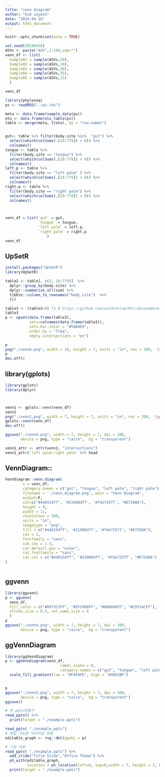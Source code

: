 ```yaml
---
title: "venn diagram"
author: "kim soyeon"
date: "2024-04-18"
output: html_document
---
```


```r
knitr::opts_chunk$set(echo = TRUE)
```


```r
set.seed(20240418)
ASVs <- paste("ASV",1:100,sep="")
venn_df <- list(
  Sample01 = sample(ASVs,50), 
  Sample02 = sample(ASVs,30), 
  Sample03 = sample(ASVs,20),
  Sample04 = sample(ASVs,35),
  Sample05 = sample(ASVs,15)
  )

venn_df
```

```r
library(phyloseq)
ps <- readRDS("./ps.rds") 
```


```r


meta <- data.frame(sample_data(ps))
otu <- data.frame(otu_table(ps))
table <- merge(meta, t(otu), by = "row.names")


gut<- table %>% filter(body.site %in%  "gut") %>% 
  select(which(colSums(.[10:779]) > 0)) %>% 
  colnames()
tongue <- table %>% 
  filter(body.site == "tongue") %>%
  select(which(colSums(.[10:779]) > 0)) %>%
  colnames()
left.p <- table %>% 
  filter(body.site == "left palm" ) %>% 
  select(which(colSums(.[10:779]) > 0)) %>% 
  colnames()
right.p <- table %>% 
  filter(body.site == "right palm") %>% 
  select(which(colSums(.[10:779]) > 0)) %>% 
  colnames()



venn_df = list(`gut` = gut,
               `tongue` = tongue,
               `left palm` = left.p,
               `right palm` = right.p
                   )
venn_df

```

## UpSetR
```r


install.packages("UpSetR")
library(UpSetR)

table2 <- table[, c(3, 10:779)]  %>%
  dplyr::group_by(body.site) %>% 
  dplyr::summarize_all(sum) %>% 
  tibble::column_to_rownames("body.site")  %>% 
  t() 

table3 <- (table2>0) *1 # https://github.com/waldronlab/MicrobiomeWorkshop/blob/master/vignettes/MicrobiomeWorkshop.Rmd
table3
p <- upset(data.frame(table3), 
           sets=colnames(data.frame(table3)),
           sets.bar.color = "#56B4E9",
           order.by = "freq",
           empty.intersections = "on")

p
png("./venn6.png", width = 10, height = 7, units = "in", res = 300,  type = "cairo",  bg = "transparent")
p
dev.off()

```

## library(gplots)
```r
library(gplots)
library(dplyr)



venn1 <- gplots::venn(venn_df)
venn1
png("./venn2.png", width = 7, height = 7, units = "in", res = 300,  type = "cairo",  bg = "transparent")
gplots::venn(venn_df)
dev.off()

ggsave("./venn4.png", width = 7, height = 7, dpi = 300, 
       device = png, type = "cairo",  bg = "transparent")

venn1_attr <- attr(venn1, "intersections")
venn1_attr$`left palm:right palm` %>% head

```
## VennDiagram::
```r

VennDiagram::venn.diagram(
        x = venn_df,
        category.names = c("gut", "tongue", "left palm", "right palm"),
        filename = './venn_diagram.png', main = "Venn Diagram",
        output=F,
        col=c("#440154ff", '#21908dff', '#fde725ff', "#E7298A"),
        height = 9,
        width = 11,
        resolution = 500,
        units = "in",
        imagetype = "png",
        fill = c("#440154ff", '#21908dff', '#fde725ff', "#E7298A"),
        cex = 2,
        fontfamily = "sans",
        cat.cex = 1.5,
        cat.default.pos = "outer",
        cat.fontfamily = "sans",
        cat.col = c("#440154ff", '#21908dff', '#fde725ff', "#E7298A")
)



```
## ggvenn
```r
library(ggvenn)
p <- ggvenn(
  venn_df, 
  fill_color = c("#0073C2FF", "#EFC000FF", "#868686FF", "#CD534CFF"),
  stroke_size = 0.5, set_name_size = 4
  )
p
ggsave("./venn4.png", width = 7, height = 7, dpi = 300, 
       device = png, type = "cairo",  bg = "transparent")
```
## ggVennDiagram
```r
library(ggVennDiagram)
p <- ggVennDiagram(venn_df, 
                         label_alpha = 0,
                         category.names = c("gut", "tongue", "left palm", "right palm"))+
  scale_fill_gradient(low = "#F4FAFE", high = "#4981BF")


p
ggsave("./venn3.png", width = 7, height = 7, dpi = 300, 
       device = png, type = "cairo",  bg = "transparent")
ggsave()

# 빈 pptx만들기 
read_pptx() %>% 
  print(target = "./example.pptx")

read_pptx( "./example.pptx")
# 편집 가능한 이미지로 변환
editable_graph <- rvg::dml(ggobj = p)

# 그림 저장 
read_pptx( "./example.pptx") %>%
  add_slide("Title Slide","Office Theme") %>%
  ph_with(editable_graph,
          location = ph_location(left=0, top=0,width = 7, height = 7, bg="transparent")) %>%
  print(target = "./example.pptx")



```